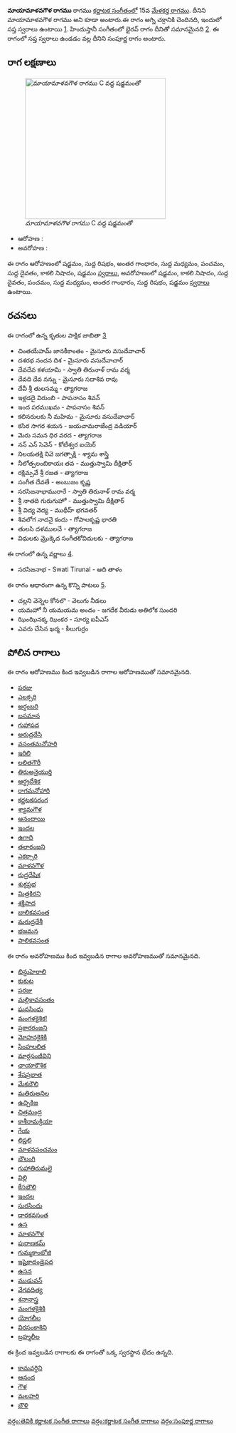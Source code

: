 {{Infobox ragam
	| name          	= మాయామాళవగౌళ రాగము
	| synonym	    	= మాయామాళవగౌళ రాగము
	| mela          	= 15
	| chakra        	= అగ్ని
	| janaka        	= 
	| type          	= సంపూర్ణ
	| arohanam      	= {{svaraC|S|R1|G3|M1|P|D1|N3|S'}} 
	| avarohanam    	= {{svaraC|S'|N3|D1|P|M1|G3|R1|S}}
	| jeeva         	=
	| chhaya        	=
	| nyasa         	=
	| vishesha      	= 
	| equivalent  		= భైరవ్
}}
{{కర్ణాటక సంగీత రాగాలు}}
'''మాయామాళవగౌళ రాగము''' రాగము [[కర్ణాటక సంగీతం]]లో 15వ [[మేళకర్త రాగము]]. దీనిని మాయామాళవగౌళ రాగము అని కూడా అంటారు.ఈ రాగం అగ్ని చక్రానికి చెందినది, ఇందులో సప్త స్వరాలు ఉంటాయి [https://en.wikipedia.org/wiki/Melakarta]. హిందుస్తానీ సంగీతంలో భైరవ్ రాగం దీనితో సమానమైనది [https://karnatik.com/hcragatable.shtml]. ఈ రాగంలో సప్త స్వరాలు ఉండడం వల్ల దీనిని సంపూర్ణ రాగం అంటారు.


==రాగ లక్షణాలు==
[[Image:mayamalavagowla_kb2wiki.png|thumb|right|316px|''మాయామాళవగౌళ రాగము'' C వద్ద షడ్జమంతో]]

* ఆరోహణ : {{svaraC|S|R1|G3|M1|P|D1|N3|S'}} 
* అవరోహణ : {{svaraC|S'|N3|D1|P|M1|G3|R1|S}}

ఈ రాగం ఆరోహణంలో షడ్జమం, సుద్ద  రిషభం, అంతర గాంధారం, సుద్ద మధ్యమం, పంచమం, సుద్ద దైవతం, కాకలి  నిషాదం, షడ్జమం [[స్వరాలు]], అవరోహణంలో షడ్జమం, కాకలి  నిషాదం, సుద్ద దైవతం, పంచమం, సుద్ద మధ్యమం, అంతర గాంధారం, సుద్ద  రిషభం, షడ్జమం [[స్వరాలు]] ఉంటాయి.

==రచనలు==
ఈ రాగంలో ఉన్న కృతుల పాక్షిక జాబితా [https://github.com/ssrihari/ragavardhini/blob/master/ragas/kritis.psv]
* చింతయేహమ్ జానకీకాంతం - మైసూరు వసుదేవాచార్
* దశరథ నందన దిశ - మైసూరు వసుదేవాచార్
* దేవదేవ కళయామి - స్వాతి తిరునాళ్ రామ వర్మ
* దేవది దేవ నన్ను - మైసూరు సదాశివ రావు
* దేవీ శ్రీ తులసమ్మ - త్యాగరాజ
* ఇళ్లడదై విరుంబి - పాపనాసం  శివన్
* ఇంద పరముఖమ - పాపనాసం  శివన్
* కలినరులకు  నీ మహిమ - మైసూరు వసుదేవాచార్
* కసిర  సాగర శయన - జయచామరాజేంద్ర వడియార్
* మెరు సమన ధిర వరద - త్యాగరాజ
* నన్ ఎన్ సెవెన్ - కోటీశ్వర ఐయెర్
* నిలయతక్షి నివె  జగత్సాక్షి - శ్యామ శాస్త్రి
* నీలోత్పలంబికాయః  తవ - ముత్తుస్వామి దీక్షితార్
* రక్షిమ్పవే శ్రీ రజత - త్యాగరాజ
* సంగీత దేవతే - అంబుజం కృష్ణ
* సరసిజనాభామురారే - స్వాతి తిరునాళ్ రామ వర్మ
* శ్రీ నాతది గురుగుహో - ముత్తుస్వామి దీక్షితార్
* శ్రీ విద్య  వెద్య - ముథీహ్ భగవతర్
* శివలోగ నాదనై కందు - గోపాలకృష్ణ భారతి
* తులసి దళములచే - త్యాగరాజ
* విధులకు మ్రొక్కెద సంగీతకోవిదులకు - త్యాగరాజ

ఈ రాగంలో ఉన్న వర్ణాలు [http://www.carnatica.in/kriti/varnamlist.htm].
* సరసిజనాభ - Swati Tirunal  - ఆది తాళం

ఈ రాగం ఆధారంగా ఉన్న కొన్ని పాటలు [http://rksanka.tripod.com/music/rslist.html].
* చల్లని వెన్నెల కోనలొ - వెలుగు నీడలు
* యమహో నీ యమయమ అందం - జగదేక వీరుడు అతిలోక సుందరి
* ఝింఝినక్క ఝింకర - సూర్య ఐపీఎస్
* ఎవరు చేసిన ఖర్మ - కీలుగుర్రం




==పోలిన రాగాలు==
ఈ రాగం ఆరోహణము కింద ఇవ్వబడిన రాగాల ఆరోహణముతో సమానమైనది.
* [[పరజు]]
* [[ఎలక్సరి]]
* [[అర్ధంబరి]]
* [[బసమాన]]
* [[గుహాపద]]
* [[అరుద్రదేసి]]
* [[వసంతమనోహరి]]
* [[ఇరిలి]]
* [[లలితగౌరీ]]
* [[తిరుఅనైయుర్తి]]
* [[ఆర్ధ్రదేశిక]]
* [[రాగమనోహారి]]
* [[కర్ణటకసరంగ]]
* [[శ్యామగౌళ]]
* [[ఆనందాయి]]
* [[ఇందల]]
* [[ఉగాది]]
* [[తలారంజని]]
* [[ఎకక్సారి]]
* [[ మాళవగౌళ]]
* [[రుద్రదేషిక]]
* [[ శుక్రప్రభ]]
* [[మిత్రకిరని]]
* [[శక్తిపాద]]
* [[ బాలికవసంత]]
* [[మరుద్రదేశీ]]
* [[భజమన]]
* [[పాలికవసంత]]

ఈ రాగం అవరోహణము కింద ఇవ్వబడిన రాగాల అవరోహణముతో సమానమైనది.
* [[బిన్దుహెరాలి]]
* [[కుకుట]]
* [[పరజు]]
* [[మల్లికావసంతం]]
* [[ఘనసింధు]]
* [[మంగళకైశిక!]]
* [[ప్రకారరంజని]]
* [[మోహనకైశికి]]
* [[సింహలలిత]]
* [[మార్గసంజీవిని]]
* [[ఛాయాకౌశిక]]
* [[శేషప్రభాత]]
* [[మేకబౌలి]]
* [[మతిరుఅనిల]]
* [[ఉచ్చికిజ]]
* [[చిత్రమంద్ర]]
* [[కాశీరామక్రియా]]
* [[గేయ]]
* [[లిప్తలి]]
* [[మాళవపంచమం]]
* [[బౌలంగి]]
* [[గుహాతిరుమలై]]
* [[విల్లి]]
* [[కేసభౌలి]]
* [[ఇందల]]
* [[ సురసింధు]]
* [[దారకవసంత]]
* [[ఉస]]
* [[ మాళవగౌళ]]
* [[పురాణకమ్]]
* [[గుమ్మకాంభోజి]]
* [[ ఇషైకాదండైపద]]
* [[ ఉసన]]
* [[ముడువన్]]
* [[వేగవదిత్య]]
* [[ శనానాస్త్ర]]
* [[మంగళకైశికి]]
* [[యోగలీల]]
* [[విరసంకాశిని]]
* [[బ్రహ్మలీల]]

ఈ క్రింద ఇవ్వబడిన రాగాలకు ఈ రాగంతో ఒక్క స్వరస్థాన భేదం ఉన్నది.
* [[కామవర్ధిని]]
* [[ఆనంద]]
* [[గౌళ]]
* [[మలహరి]]
* [[బౌళి]]



[[వర్గం:తెవికి కర్ణాటక సంగీత రాగాలు]]
[[వర్గం:కర్ణాటక సంగీత రాగాలు]]
[[వర్గం:సంపూర్ణ రాగాలు]]